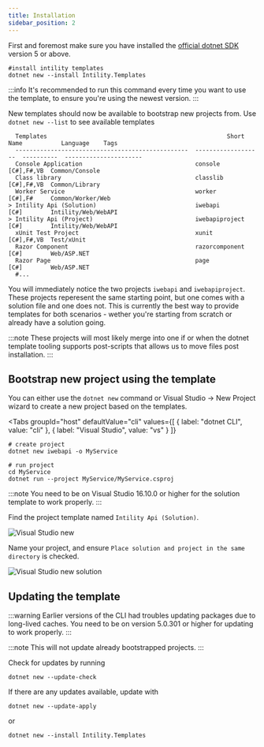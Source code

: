 ```yaml
---
title: Installation
sidebar_position: 2
---
```


First and foremost make sure you have installed the [official dotnet SDK](https://dotnet.microsoft.com/download) version 5 or above.

```shell
#install intility templates
dotnet new --install Intility.Templates
```

:::info
It's recommended to run this command every time you want to use the template,
to ensure you're using the newest version.
:::

New templates should now be available to bootstrap new projects from. Use `dotnet new --list` to see available templates

```
  Templates                                                   Short Name           Language    Tags
  -------------------------------------------------  -------------------  ----------  ----------------------
  Console Application                                console              [C#],F#,VB  Common/Console
  Class library                                      classlib             [C#],F#,VB  Common/Library
  Worker Service                                     worker               [C#],F#     Common/Worker/Web
> Intility Api (Solution)                            iwebapi              [C#]        Intility/Web/WebAPI
> Intility Api (Project)                             iwebapiproject       [C#]        Intility/Web/WebAPI
  xUnit Test Project                                 xunit                [C#],F#,VB  Test/xUnit
  Razor Component                                    razorcomponent       [C#]        Web/ASP.NET
  Razor Page                                         page                 [C#]        Web/ASP.NET
  #...
```

You will immediately notice the two projects `iwebapi` and `iwebapiproject`. These projects reperesent the same starting point, but
one comes with a solution file and one does not. This is currently the best way to provide templates for both scenarios - wether you're
starting from scratch or already have a solution going.

:::note
These projects will most likely merge into one if or when the dotnet template tooling supports post-scripts that allows us to move files post installation.
:::

## Bootstrap new project using the template

You can either use the `dotnet new` command or Visual Studio -> New Project wizard to create a new project based on the templates.


<Tabs
  groupId="host"
  defaultValue="cli"
  values={[
    { label: "dotnet CLI", value: "cli" },
    { label: "Visual Studio", value: "vs" }
  ]}
>
<TabItem value="cli">

```shell
# create project
dotnet new iwebapi -o MyService

# run project
cd MyService
dotnet run --project MyService/MyService.csproj
```

</TabItem>
<TabItem value="vs">

:::note
You need to be on Visual Studio 16.10.0 or higher for the solution template to work properly.
:::

Find the project template named `Intility Api (Solution)`.

![Visual Studio new](/img/visual-studio-new.png)

Name your project, and ensure `Place solution and project in the same directory` is checked.

![Visual Studio new solution](/img/visual-studio-new-solution.png)

</TabItem>
</Tabs>

## Updating the template

:::warning
Earlier versions of the CLI had troubles updating packages due to long-lived caches.
You need to be on version 5.0.301 or higher for updating to work properly.
:::

:::note
This will not update already bootstrapped projects.
:::

Check for updates by running

```shell
dotnet new --update-check
```

If there are any updates available, update with

```shell
dotnet new --update-apply
```

or

```shell
dotnet new --install Intility.Templates
```